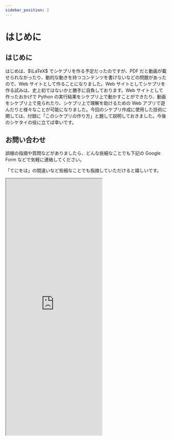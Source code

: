 ```yaml
---
sidebar_position: 2
---
```


# はじめに

## はじめに

はじめは、$\LaTeX$ でシケプリを作る予定だったのですが、PDF だと動画が載せられなかったり、動的な動きを持つコンテンツを書けないなどの問題があったので、Web サイトとして作ることになりました。Web サイトとしてシケプリを作る試みは、史上初ではないかと勝手に自負しております。Web サイトとして作ったおかげで Python の実行結果をシケプリ上で動かすことができたり、動画をシケプリ上で見られたり、シケプリ上で理解を助けるための Web アプリで遊んだりと様々なことが可能になりました。今回のシケプリ作成に使用した技術に関しては、付録に「このシケプリの作り方」と題して説明しておきました。今後のシケタイの役に立てば幸いです。

## お問い合わせ

誤植の指摘や質問などがありましたら、どんな些細なことでも下記の Google Form などで気軽に連絡してください。

「てにをは」の間違いなど些細なことでも指摘していただけると嬉しいです。

<iframe height="800px" src="https://forms.gle/QrtQh7TLPPF6dGci7" />

## 著作権について

このシケプリを自由に使うことができるようにするために、このシケプリのソースコードは MIT ライセンスで公開しています。私が知っている限りで一番自由に利用しやすいライセンスを選択しました。

また、このシケプリのソースコードは以下のリポジトリで公開されています。

[https://github.com/sikepuri-algorithm/sikepuri-algorithm.github.io](https://github.com/sikepuri-algorithm/sikepuri-algorithm.github.io)

## 更新履歴

2022/10/10 第一周の分を執筆 環境構築、はじめての Python、演算子、変数

2022/10/10 練習問題を追加

2022/10/16 練習問題をさらに追加

2022/10/23 第二週の分を執筆 関数、ライブラリ

2022/10/30 第三週の分を執筆 繰り返し処理、配列

2022/11/6 配列の項の最後に range 関数についてを補足

2022/11/6 第四週の分を執筆 多次元配列、条件分岐

2022/11/13 第五週の分を執筆 ライフゲーム

2022/11/25 「練習問題」、「パッケージをインストール」の項を執筆

2022/11/28 第七週の分を執筆 物体の運動のシミュレーション

2022/12/4 第七週の分を増訂 物体の運動のシミュレーション

2022/12/11 第八週の分を執筆 再帰

2022/12/25 第十週の分を執筆 サーチアルゴリズム

2023/1/1 第九週の分を執筆 モンテカルロ法

2023/1/3 第六週の分を執筆 画像の表現

2023/1/3 第九週の分を増訂 計算量

2023/1/8 第十一週の分を執筆 ソートアルゴリズム

2023/1/15 第十二週の分を執筆 誤差 連立方程式の解法

2023/1/15 第十三週の分を執筆 動的計画法

2023/1/15 **ver1.0.0 を公開**

2023/1/21 **ver1.1.0 を公開** 誤植の修正および計算量に関する記事を増訂

2024/1/7 **ver1.2.0 を公開** セクションの順番の入れ替えおよび全面的な修正

